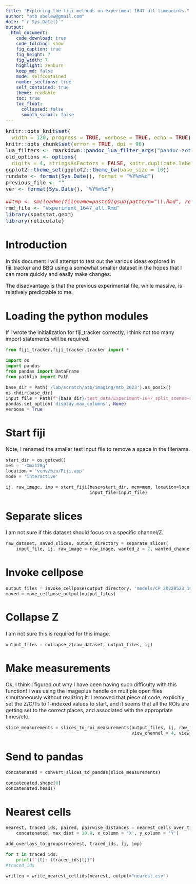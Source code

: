 ```yaml
---
title: "Exploring the fiji methods on experiment 1647 all timepoints."
author: "atb abelew@gmail.com"
date: "`r Sys.Date()`"
output:
  html_document:
    code_download: true
    code_folding: show
    fig_caption: true
    fig_height: 7
    fig_width: 7
    highlight: zenburn
    keep_md: false
    mode: selfcontained
    number_sections: true
    self_contained: true
    theme: readable
    toc: true
    toc_float:
      collapsed: false
      smooth_scroll: false
---
```


<style type="text/css">
body, td {
  font-size: 16px;
}
code.r{
  font-size: 16px;
}
pre {
 font-size: 16px
}
</style>

```r
knitr::opts_knit$set(
  width = 120, progress = TRUE, verbose = TRUE, echo = TRUE)
knitr::opts_chunk$set(error = TRUE, dpi = 96)
lua_filters <- rmarkdown::pandoc_lua_filter_args("pandoc-zotxt.lua")
old_options <- options(
  digits = 4, stringsAsFactors = FALSE, knitr.duplicate.label = "allow")
ggplot2::theme_set(ggplot2::theme_bw(base_size = 10))
rundate <- format(Sys.Date(), format = "%Y%m%d")
previous_file <- ""
ver <- format(Sys.Date(), "%Y%m%d")

##tmp <- sm(loadme(filename=paste0(gsub(pattern="\\.Rmd", replace="", x=previous_file), "-v", ver, ".rda.xz")))
rmd_file <- "experiment_1647_all.Rmd"
library(spatstat.geom)
library(reticulate)
```

# Introduction

In this document I will attempt to test out the various ideas explored
in fiji_tracker and BBQ using a somewhat smaller dataset in the hopes
that I can more quickly and easily make changes.

The disadvantage is that the previous experimental file, while
massive, is relatively predictable to me.

# Loading the python modules

If I wrote the initialization for fiji_tracker correctly, I think not
too many import statements will be required.

```python
from fiji_tracker.fiji_tracker.tracker import *

import os
import pandas
from pandas import DataFrame
from pathlib import Path

base_dir = Path('/lab/scratch/atb/imaging/mtb_2023').as_posix()
os.chdir(base_dir)
input_file = Path(f"{base_dir}/test_data/Experiment-1647_split_scenes-01.czi").as_posix()
pandas.set_option('display.max_columns', None)
verbose = True
```

# Start fiji

Note, I renamed the smaller test input file to remove a space in the
filename.

```python
start_dir = os.getcwd()
mem = '-Xmx128g'
location = 'venv/bin/Fiji.app'
mode = 'interactive'

ij, raw_image, imp = start_fiji(base=start_dir, mem=mem, location=location, mode=mode,
                                input_file=input_file)
```

# Separate slices

I am not sure if this dataset should focus on a specific channel/Z.

```python
raw_dataset, saved_slices, output_directory = separate_slices(
    input_file, ij, raw_image = raw_image, wanted_z = 2, wanted_channel = 3)
```

# Invoke cellpose

```python
output_files = invoke_cellpose(output_directory, 'models/CP_20220523_104016')
moved = move_cellpose_output(output_files)
```

# Collapse Z

I am not sure this is required for this image.

```python
output_files = collapse_z(raw_dataset, output_files, ij)
```

# Make measurements

Ok, I think I figured out why I have been having such difficulty with
this function!  I was using the imageplus handle on multiple open
files simultaneously without realizing it.  I removed that piece of
code, explicitly set the Z/C/Ts to 1-indexed values to start, and it
seems that all the ROIs are getting set to the correct places, and
associated with the appropriate times/etc.

```python
slice_measurements = slices_to_roi_measurements(output_files, ij, raw_image, imp,
                                                view_channel = 4, view_z = 2)
```

# Send to pandas

```python
concatenated = convert_slices_to_pandas(slice_measurements)

concatenated.shape[0]
concatenated.head()
```

# Nearest cells

```python
nearest, traced_ids, paired, pairwise_distances = nearest_cells_over_time(
    concatenated, max_dist = 10.0, x_column = 'X', y_column = 'Y')

add_overlays_to_groups(nearest, traced_ids, ij, imp)

for t in traced_ids:
    print(f"{t}: {traced_ids[t]}")
#traced_ids

written = write_nearest_cellids(nearest, output="nearest.csv")
```
